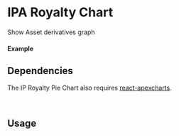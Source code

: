 

<Meta of={IpRoyaltyPieChartStory} />

# IPA Royalty Chart

Show Asset derivatives graph

#### Example

<Canvas of={IpRoyaltyPieChartStory.Select} />

<Controls />

## Dependencies

The IP Royalty Pie Chart also requires [react-apexcharts](https://www.npmjs.com/package/react-apexcharts).

```bash
npm install react-apexcharts
```

## Usage

```ts
import { IpAssetProvider } from "@storyprotocol/storykit"
import { IpRoyaltyPieChart } from "@storyprotocol/storykit"

const ExamplePage = () => {
  return (
    <IpAssetProvider ipId={"0xbbf08a30b9ff0f717a024a75963d3196aaf0f0dd"}>
      <IpRoyaltyPieChart />
    </IpAssetProvider>
  );
};

export default ExamplePage;
```
